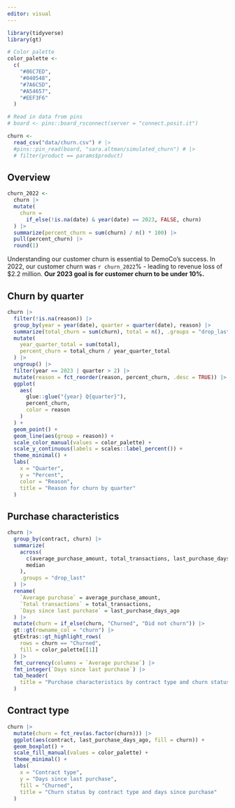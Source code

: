 ```yaml
---
editor: visual
---
```


```r
library(tidyverse)
library(gt)

# Color palette
color_palette <-
  c(
    "#86C7ED",
    "#040548",
    "#7A6C5D",
    "#A54657",
    "#EEF3F6"
  )

# Read in data from pins
# board <- pins::board_rsconnect(server = "connect.posit.it")

churn <- 
  read_csv("data/churn.csv") # |> 
  #pins::pin_read(board, "sara.altman/simulated_churn") # |> 
  # filter(product == params$product)
```

## Overview

```r
churn_2022 <-
  churn |> 
  mutate(
    churn = 
      if_else(!is.na(date) & year(date) == 2023, FALSE, churn)
  ) |> 
  summarize(percent_churn = sum(churn) / n() * 100) |> 
  pull(percent_churn) |> 
  round(1)
```

Understanding our customer churn is essential to DemoCo's success. In 2022, our customer churn was `r churn_2022`% - leading to revenue loss of \$2.2 million. **Our 2023 goal is for customer churn to be under 10%.**

## Churn by quarter

```r
churn |> 
  filter(!is.na(reason)) |> 
  group_by(year = year(date), quarter = quarter(date), reason) |> 
  summarize(total_churn = sum(churn), total = n(), .groups = "drop_last") |> 
  mutate(
    year_quarter_total = sum(total),
    percent_churn = total_churn / year_quarter_total
  ) |> 
  ungroup() |>  
  filter(year == 2023 | quarter > 2) |> 
  mutate(reason = fct_reorder(reason, percent_churn, .desc = TRUE)) |> 
  ggplot(
    aes(
      glue::glue("{year} Q{quarter}"), 
      percent_churn, 
      color = reason
    )
  ) +
  geom_point() +
  geom_line(aes(group = reason)) +
  scale_color_manual(values = color_palette) +
  scale_y_continuous(labels = scales::label_percent()) +
  theme_minimal() +
  labs(
    x = "Quarter",
    y = "Percent",
    color = "Reason",
    title = "Reason for churn by quarter"
  )
```

## Purchase characteristics

```r
churn |>
  group_by(contract, churn) |>
  summarize(
    across(
      c(average_purchase_amount, total_transactions, last_purchase_days_ago),
      median
    ),
    .groups = "drop_last"
  ) |> 
  rename(
    `Average purchase` = average_purchase_amount,
    `Total transactions` = total_transactions,
    `Days since last purchase` = last_purchase_days_ago
  ) |> 
  mutate(churn = if_else(churn, "Churned", "Did not churn")) |> 
  gt::gt(rowname_col = "churn") |> 
  gtExtras::gt_highlight_rows(
    rows = churn == "Churned",
    fill = color_palette[[1]]
  ) |> 
  fmt_currency(columns = `Average purchase`) |> 
  fmt_integer(`Days since last purchase`) |> 
  tab_header(
    title = "Purchase characteristics by contract type and churn status"
  )
```

## Contract type

```r
churn |> 
  mutate(churn = fct_rev(as.factor(churn))) |> 
  ggplot(aes(contract, last_purchase_days_ago, fill = churn)) +
  geom_boxplot() +
  scale_fill_manual(values = color_palette) +
  theme_minimal() +
  labs(
    x = "Contract type",
    y = "Days since last purchase",
    fill = "Churned",
    title = "Churn status by contract type and days since purchase"
  )
  
```
